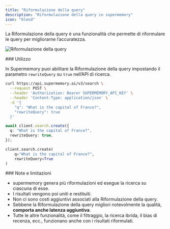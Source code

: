 ```yaml
---
title: "Riformulazione della query"
description: "Riformulazione della query in supermemory"
icon: "blend"
---
```


La Riformulazione della query è una funzionalità che permette di riformulare le query per migliorarne l’accuratezza.

![Riformulazione della query](/images/query-rewriting.png)

<div id="usage">
  ### Utilizzo
</div>

In Supermemory puoi abilitare la Riformulazione della query impostando il parametro `rewriteQuery` su `true` nell’API di ricerca.

<CodeGroup>

```bash cURL
curl https://api.supermemory.ai/v3/search \
  --request POST \
  --header 'Authorization: Bearer SUPERMEMORY_API_KEY' \
  --header 'Content-Type: application/json' \
  -d '{
    "q": "What is the capital of France?",
    "rewriteQuery": true
  }'
```

```typescript
await client.search.create({
  q: "What is the capital of France?",
  rewriteQuery: true,
});
```

```python
client.search.create(
    q="What is the capital of France?",
    rewriteQuery=True
)
```

</CodeGroup>

<div id="notes-and-limitations">
  ### Note e limitazioni
</div>

- supermemory genera più riformulazioni ed esegue la ricerca su ciascuna di esse.
- I risultati vengono poi uniti e restituiti.
- Non ci sono costi aggiuntivi associati alla Riformulazione della query.
- Sebbene la Riformulazione della query migliori notevolmente la qualità, **comporta anche latenza aggiuntiva**.
- Tutte le altre funzionalità, come il filtraggio, la ricerca ibrida, il bias di recenza, ecc., funzionano anche con i risultati riformulati.